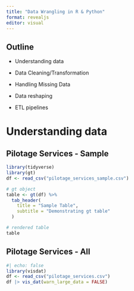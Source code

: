 ```yaml
---
title: "Data Wrangling in R & Python"
format: revealjs
editor: visual
---
```



## Outline

-   Understanding data

-   Data Cleaning/Transformation

-   Handling Missing Data

-   Data reshaping

-   ETL pipelines

# Understanding data

## Pilotage Services - Sample

```r
library(tidyverse)
library(gt)
df <- read_csv("pilotage_services_sample.csv")

# gt object
table <- gt(df) %>%
  tab_header(
    title = "Sample Table",
    subtitle = "Demonstrating gt table"
  )

# rendered table
table
```


## Pilotage Services - All

```r
#| echo: false
library(visdat)
df <- read_csv("pilotage_services.csv")
df |> vis_dat(warn_large_data = FALSE)
```




